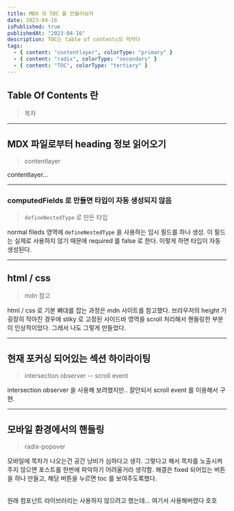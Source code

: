```yaml
---
title: MDX 의 TOC 를 만들어보자
date: 2023-04-16
isPublished: true
publishedAt: "2023-04-16"
description: TOC는 table of contents의 약자다
tags:
  - { content: "contentlayer", colorType: "primary" }
  - { content: "radix", colorType: "secondary" }
  - { content: "TOC", colorType: "tertiary" }
---
```


## Table Of Contents 란

> 목차

---

## MDX 파일로부터 heading 정보 읽어오기

> contentlayer

contentlayer...

---

### computedFields 로 만들면 타입이 자동 생성되지 않음

> `defineNestedType` 로 만든 타입

normal fileds 영역에 `defineNestedType` 을 사용하는 임시 필드를 하나 생성. 이 필드는 실제로 사용하지 않기 때문에 required 를 false 로 한다.
이렇게 하면 타입이 자동 생성된다.

---

## html / css

> mdn 참고

html / css 로 기본 뼈대를 잡는 과정은 mdn 사이트를 참고했다. 브라우저의 height 가 굉장히 작아진 경우에 stiky 로 고정된 사이드바 영역을 scroll 처리해서 핸들링한 부분이 인상적이었다.
그래서 나도 그렇게 만들었다.

---

## 현재 포커싱 되어있는 섹션 하이라이팅

> intersection observer -- scroll event

intersection observer 을 사용해 보려했지만.. 잘안되서 scroll event 를 이용해서 구현.

---

## 모바일 환경에서의 핸들링

> radix-popover

모바일에 목차가 나오는건 공간 낭비가 심하다고 생각. 그렇다고 해서 목차를 노출시켜주지 않으면 포스트를 한번에 파악하기 어려울거라 생각함.
해결은 fixed 되어있는 버튼을 하나 만들고, 해당 버튼을 누르면 toc 를 보여주도록했다.

<br />
원래 컴포넌트 라이브러리는 사용하지 않으려고 했는데... 여기서 사용해버렸다 호호
